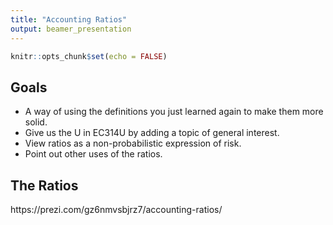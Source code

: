 ```yaml
---
title: "Accounting Ratios"
output: beamer_presentation
---
```


```r
knitr::opts_chunk$set(echo = FALSE)
```

## Goals

+ A way of using the definitions you just learned again to make them more solid.
+ Give us the U in EC314U by adding a topic of general interest.
+ View ratios as a non-probabilistic expression of risk. 
+ Point out other uses of the ratios.



## The Ratios

https://prezi.com/gz6nmvsbjrz7/accounting-ratios/

